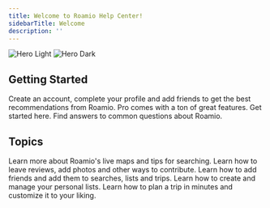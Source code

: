 ```yaml
---
title: Welcome to Roamio Help Center!
sidebarTitle: Welcome
description: ''
---
```


<img
  className="block dark:hidden"
  src="/images/hero-light.png"
  alt="Hero Light"
/>
<img
  className="hidden dark:block"
  src="/images/hero-dark.png"
  alt="Hero Dark"
/>

## Getting Started

<CardGroup cols={2}>
  <Card
    title="Complete Your Profile"
    icon="user-plus"
    href="get-started/onboarding"
  >
    Create an account, complete your profile and add friends
    to get the best recommendations from Roamio.
  </Card>
  <Card
    title="Roamio Pro"
    icon="badge-check"
    href="tutorials/pro/get-started"
  >
    Pro comes with a ton of great features. Get started here.
  </Card>
  <Card
    title="Frequently Asked Questions"
    icon="comment-question"
    href="faq/frequently-asked-questions"
  >
    Find answers to common questions about Roamio.
  </Card>
</CardGroup>

## Topics

<CardGroup cols={2}>
  <Card
    title="Maps and Search"
    icon="users"
    href="tutorials/community/introduction"
  >
    Learn more about Roamio's live maps and tips for searching.
  </Card>
  <Card
    title="Community and Live Data"
    icon="users"
    href="tutorials/community/introduction"
  >
    Learn how to leave reviews, add photos and other ways to contribute.
  </Card>
  <Card
    title="Friends"
    icon="user-group"
    href="tutorials/friends-sharing/friends"
  >
    Learn how to add friends and add them to searches, lists and trips.
  </Card>
  <Card
    title="Personal List"
    icon="list-check"
    href="tutorials/personal-list/getting-started"
  >
    Learn how to create and manage your personal lists.
  </Card>
  <Card
    title="Plan a Trip"
    icon="rectangles-mixed"
    href="tutorials/trip-planning/getting-started"
  >
    Learn how to plan a trip in minutes and customize it to your liking.
  </Card>
</CardGroup>
